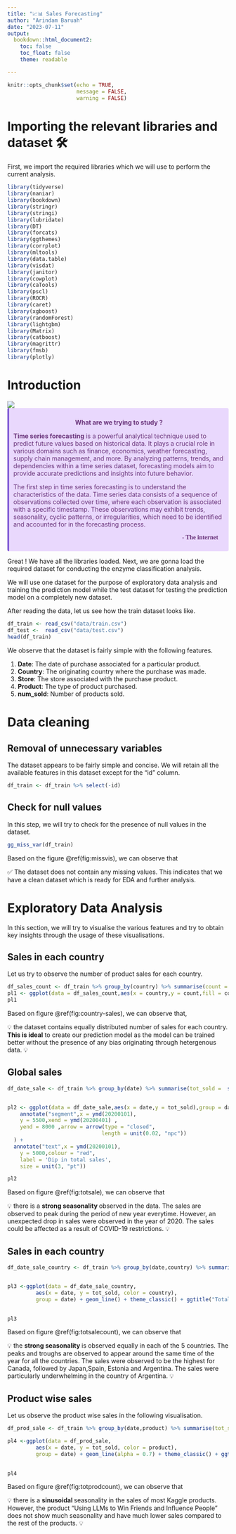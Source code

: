 ```yaml
---
title: "📈📊 Sales Forecasting"
author: "Arindam Baruah"
date: "2023-07-11"
output:
  bookdown::html_document2:
    toc: false
    toc_float: false
    theme: readable

---
```


```r
knitr::opts_chunk$set(echo = TRUE,
                      message = FALSE,
                      warning = FALSE)
```

# Importing the relevant libraries and dataset 🛠️

First, we import the required libraries which we will use to perform the current analysis.

```r
library(tidyverse)
library(naniar)
library(bookdown)
library(stringr)
library(stringi)
library(lubridate)
library(DT)
library(forcats)
library(ggthemes)
library(corrplot)
library(mltools)
library(data.table)
library(visdat)
library(janitor)
library(cowplot)
library(caTools)
library(pscl)
library(ROCR)
library(caret)
library(xgboost)
library(randomForest)
library(lightgbm)
library(Matrix)
library(catboost)
library(magrittr)
library(fmsb)
library(plotly)
```

# Introduction

![](https://editor.analyticsvidhya.com/uploads/3951420200902_blog_-forecasting-with-time-series-models-using-python_pt2_website.png)
<div class="warning" style='background-color:#E9D8FD; color: #69337A; border-left: solid #805AD5 4px; border-radius: 4px; padding:0.7em;'>
<span>
<p style='margin-top:1em; text-align:center'>
<b>What are we trying to study ?</b></p>
<p style='margin-left:1em;'>


<b>Time series forecasting</b> is a powerful analytical technique used to predict future values based on historical data. It plays a crucial role in various domains such as finance, economics, weather forecasting, supply chain management, and more. By analyzing patterns, trends, and dependencies within a time series dataset, forecasting models aim to provide accurate predictions and insights into future behavior.

The first step in time series forecasting is to understand the characteristics of the data. Time series data consists of a sequence of observations collected over time, where each observation is associated with a specific timestamp. These observations may exhibit trends, seasonality, cyclic patterns, or irregularities, which need to be identified and accounted for in the forecasting process.

</p>
<p style='margin-bottom:1em; margin-right:1em; text-align:right; font-family:Georgia'> <b> - The internet </b> <i></i>
</p></span>
</div>


Great ! We have all the libraries loaded. Next, we are gonna load the required dataset for conducting the enzyme classification analysis. 

We will use one dataset for the purpose of exploratory data analysis and training the prediction model while the test dataset for testing the prediction model on a completely new dataset.


After reading the data, let us see how the train dataset looks like.

```r
df_train <- read_csv("data/train.csv")
df_test <-  read_csv("data/test.csv")
head(df_train)
```


We observe that the dataset is fairly simple with the following features.

1. __Date__: The date of purchase associated for a particular product.
2. __Country__: The originating country where the purchase was made.
3. __Store__: The store associated with the purchase product.
4. __Product__: The type of product purchased.
5. __num_sold__: Number of products sold.

# Data cleaning

## Removal of unnecessary variables

The dataset appears to be fairly simple and concise. We will retain all the available features in this dataset except for the "id" column.

```r
df_train <- df_train %>% select(-id)
```

## Check for null values

In this step, we will try to check for the presence of null values in the dataset.


```r
gg_miss_var(df_train)
```

Based on the figure \@ref(fig:missvis), we can observe that

<div class="alert alert-block alert-success">
✅  The dataset does not contain any missing values. This indicates that we have a clean dataset which is ready for EDA and further analysis.
</div>

# Exploratory Data Analysis

In this section, we will try to visualise the various features and try to obtain key insights through the usage of these visualisations.

## Sales in each country

Let us try to observe the number of product sales for each country.

```r

df_sales_count <- df_train %>% group_by(country) %>% summarise(count = n())
pl1 <- ggplot(data = df_sales_count,aes(x = country,y = count,fill = country)) + geom_col(color = 'black') + theme_classic() + geom_label(aes(label = count)) + labs(x = "Country",y = "Number of products sold") + ggtitle("Country wise distribution of sales") + theme(legend.position = 'none',plot.title = element_text(hjust = 0.5))
pl1

```
Based on figure \@ref(fig:country-sales), we can observe that,

<div class="alert alert-block alert-warning">
💡 the dataset contains equally distributed number of sales for each country. <b>This is ideal</b> to create our prediction model as the model can be trained better without the presence of any bias originating through hetergenous data. 💡
</div>

## Global sales

```r
df_date_sale <- df_train %>% group_by(date) %>% summarise(tot_sold =  sum(num_sold))


pl2 <- ggplot(data = df_date_sale,aes(x = date,y = tot_sold),group = date) + geom_line(color = 'blue') + theme_classic() + ggtitle("Total sales globally") + labs(y = "Total sales",x = "Date of purchase") + theme(plot.title = element_text(hjust = 0.5)) +
    annotate("segment",x = ymd(20200101),
    y = 5500,xend = ymd(20200401) ,
    yend = 8000 ,arrow = arrow(type = "closed", 
                              length = unit(0.02, "npc"))
  ) +
  annotate("text",x = ymd(20200101),
    y = 5000,colour = "red",
    label = 'Dip in total sales',
    size = unit(3, "pt")) 

pl2
```



Based on figure \@ref(fig:totsale), we can observe that


<div class="alert alert-block alert-warning">
💡 there is a <b> strong seasonality </b> observed in the data. The sales are observed to peak during the period of new year everytime. However, an unexpected drop in sales were observed in the year of 2020. The sales could be affected as a result of COVID-19 restrictions. 💡
</div>

## Sales in each country

```r
df_date_sale_country <- df_train %>% group_by(date,country) %>% summarise(tot_sold =  sum(num_sold))


pl3 <-ggplot(data = df_date_sale_country,
         aes(x = date, y = tot_sold, color = country),
         group = date) + geom_line() + theme_classic() + ggtitle("Total sales in all countries") + labs(y = "Total sales", x = "Date of purchase", color =
                                                                                                          "Country") + theme(plot.title = element_text(hjust = 0.5))

pl3
```

Based on figure \@ref(fig:totsalecount), we can observe that

<div class="alert alert-block alert-warning">
💡 the <b> strong seasonality </b> is observed equally in each of the 5 countries. The peaks and troughs are observed to appear around the same time of the year for all the countries. The sales were observed to be the highest for Canada, followed by Japan,Spain, Estonia and Argentina. The sales were particularly underwhelming in the country of Argentina. 💡
</div>

## Product wise sales

Let us observe the product wise sales in the following visualisation.

```r
df_prod_sale <- df_train %>% group_by(date,product) %>% summarise(tot_sold =  sum(num_sold))

pl4 <-ggplot(data = df_prod_sale,
         aes(x = date, y = tot_sold, color = product),
         group = date) + geom_line(alpha = 0.7) + theme_classic() + ggtitle("Total sales of products in all countries") + labs(y = "Total sales", x = "Date of purchase", color =
                                                                                                          "Product") + theme(plot.title = element_text(hjust = 0.5),legend.text = element_text(size=6))

pl4
```

Based on figure \@ref(fig:totprodcount), we can observe that


<div class="alert alert-block alert-warning">
💡 there is a <b> sinusoidal </b> seasonality in the sales of most Kaggle products. However, the product "Using LLMs to Win Friends and Influence People" does not show much seasonality and have much lower sales compared to the rest of the products. 💡
</div>
